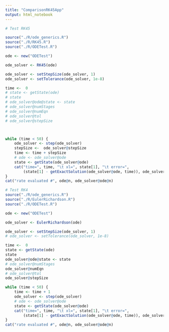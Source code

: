 ```yaml
---
title: "ComparisonRK45App"
output: html_notebook
---
```



```r
# Test RK45

source("./R/ode_generics.R")
source("./R/RK45.R")
source("./R/ODETest.R")

ode <- new("ODETest")

ode_solver <- RK45(ode)

ode_solver <- setStepSize(ode_solver, 1)
ode_solver <- setTolerance(ode_solver, 1e-8)

time <-  0
# state <- getState(ode)
# state
# ode_solver@ode@state <- state
# ode_solver@numStages
# ode_solver@numEqn
# ode_solver@tol
# ode_solver@stepSize



while (time < 50) {
    ode_solver <- step(ode_solver)
    stepSize <-  ode_solver@stepSize
    time <- time + stepSize
    # ode <- ode_solver@ode
    state <- getState(ode_solver@ode)
    cat("time=", time, "\t xl=", state[1], "\t error=", 
        (state[1] - getExactSolution(ode_solver@ode, time)), ode_solver@ode@n, "\n")
}
cat("rate evaluated #", ode@n, ode_solver@ode@n)

```


```r
# Test RK4
source("./R/ode_generics.R")
source("./R/EulerRichardson.R")
source("./R/ODETest.R")

ode <- new("ODETest")

ode_solver <- EulerRichardson(ode)

ode_solver <- setStepSize(ode_solver, 1)
# ode_solver <- setTolerance(ode_solver, 1e-8)

time <-  0
state <- getState(ode)
state
ode_solver@ode@state <- state
# ode_solver@numStages
ode_solver@numEqn
# ode_solver@tol
ode_solver@stepSize

while (time < 50) {
    time <- time + 1
    ode_solver <- step(ode_solver)
    # ode <- ode_solver@ode
    state <- getState(ode_solver@ode)
    cat("time=", time, "\t xl=", state[1], "\t error=", 
        (state[1] - getExactSolution(ode_solver@ode, time)), ode_solver@ode@n, ode@n, "\n")
}
cat("rate evaluated #", ode@n, ode_solver@ode@n)
```




